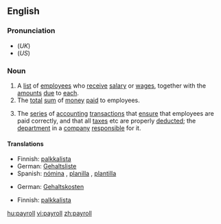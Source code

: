 ==English==

===Pronunciation===
*(''UK'') {{IPA|/ˈpeɪɹəʊl/}}
*(''US'') {{IPA|/ˈpeɪɹoʊl/}}

===Noun===
{{wikipedia}}
{{en-noun}}

# A [[list]] of [[employee]]s who [[receive]] [[salary]] or [[wages]], together with the [[amount]]s [[due]] to [[each]].
# The [[total]] [[sum]] of [[money]] [[paid]] to employees.
#{{computing}} The [[series]] of [[accounting]] [[transaction]]s that [[ensure]] that employees are paid correctly, and that all [[taxes]] etc are properly [[deducted]]; the [[department]] in a [[company]] [[responsible]] for it.

====Translations====
{{trans-top|a list of employees who receive salary or wages, together with the amounts due to each}}
*Finnish: [[palkkalista]]
*German: [[Gehaltsliste]] {{f}}
*Spanish: [[nómina]] {{f}} {{italbrac|Latin America}}, [[planilla]] {{f}} {{italbrac|Central America}}, [[plantilla]] {{f}} {{italbrac|Spain}}
{{trans-mid}}
{{trans-bottom}}

{{trans-top|the total sum of money paid to employees}}
*German: [[Gehaltskosten]] {{f}}
{{trans-mid}}
{{trans-bottom}}

{{trans-top|the series of accounting transactions that ensure that employees are paid correctly}}
*Finnish: [[palkkalista]]
{{trans-mid}}
{{trans-bottom}}

[[hu:payroll]]
[[vi:payroll]]
[[zh:payroll]]